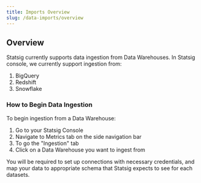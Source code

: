 ```yaml
---
title: Imports Overview
slug: /data-imports/overview
---
```


## Overview

Statsig currently supports data ingestion from Data Warehouses. In Statsig console, we currently support ingestion from:

1. BigQuery
2. Redshift
3. Snowflake

### How to Begin Data Ingestion

To begin ingestion from a Data Warehouse:

1. Go to your Statsig Console
2. Navigate to Metrics tab on the side navigation bar
3. To go the "Ingestion" tab
4. Click on a Data Warehouse you want to ingest from

You will be required to set up connections with necessary credentials, and map your data to appropriate schema that Statsig expects to see for each datasets.